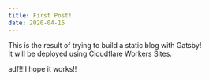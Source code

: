 ```yaml
---
title: First Post!
date: 2020-04-15
---
```

This is the result of trying to build a static blog with Gatsby!  
It will be deployed using Cloudflare Workers Sites.  
























adf!!!I hope it works!!
